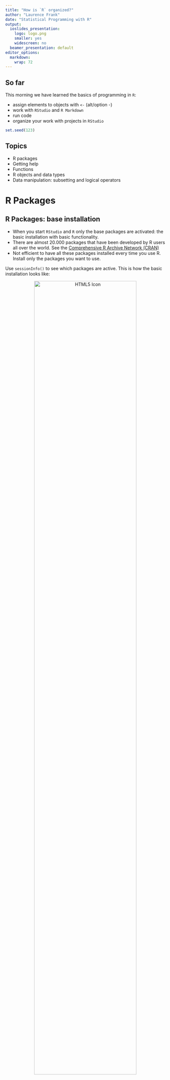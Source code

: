 ```yaml
---
title: "How is `R` organized?"
author: "Laurence Frank"
date: "Statistical Programming with R"
output:
  ioslides_presentation:
    logo: logo.png
    smaller: yes
    widescreen: no
  beamer_presentation: default
editor_options: 
  markdown: 
    wrap: 72
---
```


## So far

This morning we have learned the basics of programming in `R`:

- assign elements to objects with `<-` (alt/option -)
- work with `RStudio` and `R Markdown`
- run code
- organize your work with projects in `RStudio`

```r
set.seed(123)
```

## Topics

* R packages
* Getting help
* Functions
* R objects and data types
* Data manipulation: subsetting and logical operators


# R Packages

## R Packages: base installation

* When you start `RStudio` and `R` only the base packages are activated: the basic installation with basic functionality.
* There are almost 20.000 packages that have been developed by R users all over the world. See the [Comprehensive R Archive Network (CRAN)](https://cran.r-project.org/web/packages/)
* Not efficient to have all these packages installed every time you use R. Install only the packages you want to use.

Use `sessionInfo()` to see which packages are active. This is how the basic installation looks like:

<center>
<img src="figures/BaseInstallationR.png" alt="HTML5 Icon" width="80%"/>
</center>

## How to work with packages

Packages are like apps on your mobile phone.

* When you want to use a package for the first time, you have to install the package.
* Each time you want to use the package, you have to load (activate) it.

## Installing packages

The easiest way to install a package, e.g. mice, is to use:
```r
install.packages("mice")
```

Alternatively, you can also do it in `RStudio` through:

`Tools -> Install Packages`

An overview of the packages you have installed, see the tab “Packages” in the output pane:

<center>
<img src="figures/InstalledPackageOverview.png" alt="HTML5 Icon" width="80%"/>
</center>

## Loading packages

There are two ways to load a package in `R`:
```r
library(mice)
```

and

```r
require(mice)
```

When a package is not found (not installed):

* `require()` will produce a warning but will continue to run the rest of the code.
* `library()` will produce an error and stop running the rest of the code.

# Getting help

## Getting help when you know the function or package

Everything that is published on the Comprehensive `R` Archive Network (CRAN) and is aimed at `R` users, must be accompanied by a help file.

*In the search bar of the output pane:*

* type name of the function or package

*In the console:*

* type `help(sample)` or `?sample` (opens a help window).
* type `help(package=mice)` for packages
* when you start typing `sample` in console or editor (Markdown code chunk) a pop-up window appears with help about the structure of the function.

<center>
<img src="figures/Help-pop-up.png" alt="HTML5 Icon" width="100%"/>
</center>

## Getting help when you do not know the function or package

* Type your search term in the search bar of the output pane.

* In the console:
    + Type `??` followed by your search term.
    + For example `??anova` returns a list of all help pages that contain the word ‘anova’.

* Some packages have cheat sheets, see in `R Studio`, `Help menu -> Cheat Sheets`

* Google the search term(s) and add ‘R’ as keyword.

* Helpful websites: <http://www.stackoverflow.com> and <http://www.stackexchange.com>


# Functions

## Functions in R

* Functions are the building blocks of `R`

* Built-in or user-defined (programme your own functions).

* To use a function, type the function name with parentheses: `mean()`

* Typing the name of the function without the parentheses reveals the code of the function.

<center>
<img src="figures/syntax-function-sample.png" alt="HTML5 Icon" width="70%"/>
</center>

## The structure of functions in R

Every function in R has the following structure:

1. a function name
2. a set of arguments surrounded by parentheses `( )`
3. a body of code surrounded by curly braces `{ }`
4. default values
5. what the function will return

<center>
<img src="figures/Elements-of-a-function_HandsonProgrammingWithR_2.6.png" alt="HTML5 Icon" width="100%"/>
</center>

<sup>
[Image source: Garrett Grolemund, Hands-On Programming with R, 2.6](https://rstudio-education.github.io/hopr/basics.html#functions)
</sup>

## The structure of functions in R

Every function in R has the following structure:

<center>
<img src="figures/Elements-of-a-function_HandsonProgrammingWithR_2.6.png" alt="HTML5 Icon" width="100%"/>
</center>

<sup>
[Image source: Garrett Grolemund, Hands-On Programming with R, 2.6](https://rstudio-education.github.io/hopr/basics.html#functions)
</sup>


## Using R functions: arguments

When you want to use a function in R, you need to know which information you need to provide to the function. 

For example the function `sample()`

Use `args(<function name>)` to obtain info about the arguments and the default values: 

```r
args(sample)
```


Or make use of the pop-up help:

<center>
<img src="figures/Help-pop-up.png" alt="HTML5 Icon" width="100%"/>
</center>

## Using R functions: help file

Clicking `F1` opens the help file of the function `sample()`:

<center>
<img src="figures/R-Helpfile-function-sample.png" alt="HTML5 Icon" width="90%"/>
</center>

## Using R funtions: arguments

Now we can use the function to, for example, mimic the sampling of two dice.

```r
dice <- sample(1:6, size=2, replace=TRUE)
dice
```

`x` represents the items to sample from (the range of possible items). In this case the numbers 1 to 6 (the eyes of single die).

`size` is the number of items to choose, in this case 2

`replace=TRUE` means sampling with replacement

<img style="float: right;" src="figures/dice.png" alt="HTML5 Icon" width="35%"/>

## Using function arguments

Will the function work if we leave out the argument names and give only the values?

```r
dice <- sample(1:6, 2, TRUE)
dice
```

And if we change the order of the values?
```r
dice <- sample(2, 1:6, TRUE)
dice
```
## Using function arguments

Changing the order is possible only when the argument is mentioned. 
```r
dice <- sample(size=2, x=1:6, replace=TRUE)
dice
```
**Recommendation: type out the arguments and their values. This prevents errors and increases the readability of your code.**


# R objects and data types

## Vector: most basic R object

A vector is an indexed set of values (a list of numbers) and has one dimension (row vector or column vector). The simplest vector has 1 element. 

`c()` creates a list of numbers:

```r
v1 <- c(3)
v1
v2 <- c(1:12)
v2
```

Vectors can have the following data atomic modes: *integer, numeric/double, character, logical, complex*

## Most often used data types

**Numeric (double):**
```r
v3 <- c(100:110)
v3
```

**Integer:**
```r
v4 <- c(1L:12L)
v4
```
## Most often used data types

**Character:**
```r
v5 <- c(letters[21:26])
v5
names <- c("Mike", "Anne", "George")
names
```

**Logical:**
```r
v6 <- c(TRUE, FALSE)
v6
```

## Create vectors

With `c()` 
```r
vector <- c(25:30)
vector
```
Simple replication with `rep()`
```r
rep(1:2, 3)
```
## Create vectors

Or more complex:
```r
rep(c("A", "B"), c(2, 3))
rep(c("A", "B"), each=3)
```
Sequence of numbers with `seq()`
```r
seq(from=2, to=10, by=2)
```

## Matrices
`matrix()` creates arrays with specified dimensions
```r
rvect <- matrix(data=vector, nrow=6, ncol=1)
rvect
cvect <- matrix(data=vector, nrow=1, ncol=6)
cvect
```

```r
attributes(rvect)
```


## Matrices

A matrix:
```r
(M1 <- matrix(v2, nrow=3, ncol=4))
dim(M1)
(M2 <- matrix(v2, nrow=4, ncol=3))
```

## Vectors and matrices: limitation

Vectors and matrices can only hold one data type. Remember, matrices and vectors are numerical OR character objects. They can never contain both and still be used for numerical calculations. 
```r
vector
v5
(newvect <- c(vector, v5))
```
## Vectors and matrices: limitation

Vectors and matrices can only hold one data type
```r
vector
v5
M <- matrix(cbind(vector, v5), nrow=6, ncol=2)
M
```


## Lists

Lists are flexible data structures: the elements in a list may be a combinatiaon of different data types (numeric, character) and dimensions.


```r
L <- list(names, vector, M)
L
```
## Assigning names to elements

Assign names to the elements of a list with `names()`. Notice the `$`.

```r
names(L) <-c("Names", "Numbers", "Matrix")
L
```
## Data frames

A data frame is the `R` representation of a rectangular data set where the rows are the observations and the columns the variables.

Data frames can contain both numerical and character column vectors at the same time, although never in the same column. 
```r
D <- data.frame("V1" = rnorm(5),
                "V2" = rnorm(5, mean = 5, sd = 2), 
                "V3" = letters[1:5])
D
```

We 'filled' a data frame with two randomly generated sets from the normal distribution - where $V1$ is standard normal and $V2 \sim N(5,2)$ - and a character set. 

## Data frames (continued)
You can name the columns and rows in data frames with `row.names`:
```r
row.names(D) <- c("row 1", "row 2", "row 3", "row 4", "row 5")
D
```


## Factors

* Factors are used to represent categorical data (ordered or unordered).

* A factor is a vector with integers where each integer has a label.

* Factors facilitate interpretation of results in statistical modeling: a variable with labels "male", "female" is self-describing compared to a variable with values `1`, `2`.

* Factors are very useful in statistical modeling (linear models, GLM) where they facilitate the dummy coding process of categorical variables.

## Factors

Factor objects can be created with the `factor()` function.
```r
x <- factor(c("male", "male", "female", "male", "female"))
x
```

Obtain the `summary` of the factor:
```r
summary(x)
```

## Factors 
Factors are integer vectors where each integer has a label (`levels`):
```r
typeof(x)
```

```r
attributes(x)
```

# Data manipulation: subsetting and logical operators

## Subsetting
In the basic installation of R ("base R") there are three ways to select elements from vectors, matrices, lists and data frames: 

1) **`[]`**

2) **`[[]]`**

3) **`$`**


## Subsetting with `[]`

Square brackets `[]` are used to call single elements or entire rows and columns.

[**a**, **b**]: **a** refers to the row number(s), **b** refers to the column number(s).

```r
M <- matrix(rnorm(12), nrow=3, ncol=4)
M
M[2, 3]
```

## Subsetting with `[]`

Also for data frames:

```r
D
D[2, 3] # Select element "b"
```
## Subsetting with `[]`

Square brackets `[]` are used to call single elements

```r
D
D[2, ] # Select second row
D[, 1] # Select first column
```

## Subsetting with `[]`

```r
D
D[2:3, 2] # Select second and third row in second colum
D[1, c(2,3)] # Select elements in the first row, second and third column
```


## Subsetting with `[[]]`

The `[[]]` operator selects only one element

```r
L
L[[1]]
```

## Subsetting with `$`

Use `$` to select elements with name labels in lists or data frames:


```r
L
```

```r
L$Names
```

## Subsetting with `$`

Use `$` to select a variable in a data frame:

```r
D
```

```r
D$V3
```

## Logical operators
Logical operators are signs that evaluate a statement, such as `==`, `<`, `>`, `<=`, `>=`, and `|` (OR) as well as `&` (AND). Typing `!` before a logical operator takes the complement of that action. 

For example, if we would like to select elements of vector `v` that are larger than 6, we would type:
```r
v <- c(1:12)
v

v[v > 6]
```

## Why does a logical statement on a matrix return a vector?

```r
v
v > 6
```

The column values for `TRUE` may be of different length. A vector as a return is therefore more appropriate. The `TRUE` and `FALSE` values serve as indicators to select the elements in `v` larger than 6.
```r
v[v > 6]
```


## Logical operators

Symbol | Meaning
------ | ------
! | logical *not*
$\&$ | logical *and*
$|$ | logical *or* 
$<$ | less than
$<=$ | less than or equal to 
$>$ | greater than
$>=$ | greater than or equal to
$==$ | logical equals
$!=$ | not equal

## Integers and floating points
In R there are two types of numbers: integers and [floating point numbers](https://floating-point-gui.de/formats/fp/). Since computer memory is limited, you cannot store numbers with infinite precision. Numbers are therefore represented with floating point numbers. Floating points cannot represent decimal fractions exactly in most cases.
```r
(3 - 2.9)
(3 - 2.9) <= 0.1
```
Why does R tell us that `3 - 2.9 ≠ 0.1?`
```r
(3 - 2.9) - 0.1
```
## Floating point representation
Let's have a look at how the decimal fractions are actually represented as floating points. You can see this by asking a representation with 54 decimals.

```r
sprintf("%.54f",3 - 2.9)

sprintf("%.54f",0.1)

```

## How to work with floating points
The difference of 8.326673e-17 is smaller than the representable difference between two numbers whose value is close to 0.1. 

The smallest positive floating point number in R is: 2.220446e-16

```r
(3 - 2.9) - 0.1

 .Machine$double.eps
```

## How to work with floating points
You can verify whether the difference between two floating points is smaller than the smallest positive floating point number (2.220446e-16). 

Or use the `all.equal()` function which checks that the difference is close to the smallest floating point number.

```r
((3 - 2.9) - 0.1) < .Machine$double.eps

all.equal((3 - 2.9), 0.1)

```

# Practical

## Practical B

* Go to the course website and download the file "Practical B: template" (a Markdown file).

* Save the file in the project folder you created for this course, and, if necessary, open the R Project by clicking on the `.Rproj` file.

* Make the exercises, if possible without looking at the answers in the file "Practical B: solutions".

* In any case; ask for help when you feel help is needed. 
